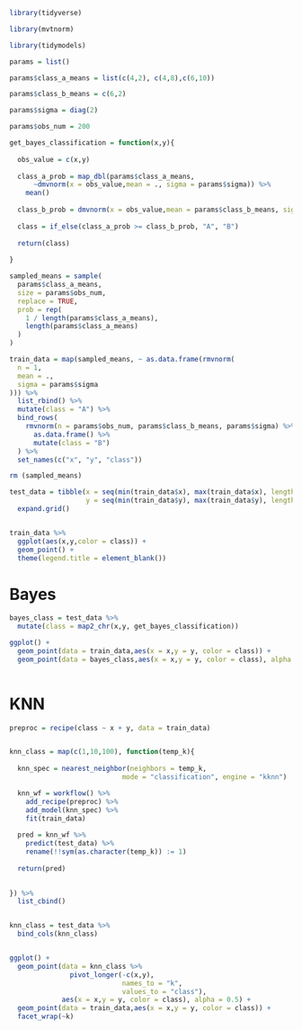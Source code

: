 

```r

library(tidyverse)

library(mvtnorm)

library(tidymodels)

```


```r

params = list()

params$class_a_means = list(c(4,2), c(4,8),c(6,10))

params$class_b_means = c(6,2)

params$sigma = diag(2)

params$obs_num = 200

```

```r

get_bayes_classification = function(x,y){
  
  obs_value = c(x,y)
  
  class_a_prob = map_dbl(params$class_a_means,
      ~dmvnorm(x = obs_value,mean = ., sigma = params$sigma)) %>% 
    mean()
  
  class_b_prob = dmvnorm(x = obs_value,mean = params$class_b_means, sigma = params$sigma)
  
  class = if_else(class_a_prob >= class_b_prob, "A", "B")
  
  return(class)
  
}

```

```r

sampled_means = sample(
  params$class_a_means,
  size = params$obs_num,
  replace = TRUE,
  prob = rep(
    1 / length(params$class_a_means),
    length(params$class_a_means)
  )
)

train_data = map(sampled_means, ~ as.data.frame(rmvnorm(
  n = 1,
  mean = .,
  sigma = params$sigma
))) %>%
  list_rbind() %>%
  mutate(class = "A") %>%
  bind_rows(
    rmvnorm(n = params$obs_num, params$class_b_means, params$sigma) %>%
      as.data.frame() %>%
      mutate(class = "B")
  ) %>%
  set_names(c("x", "y", "class"))

rm (sampled_means)

test_data = tibble(x = seq(min(train_data$x), max(train_data$x), length.out = 50),
                   y = seq(min(train_data$y), max(train_data$y), length.out = 50)) %>% 
  expand.grid()



```

```r

train_data %>% 
  ggplot(aes(x,y,color = class)) + 
  geom_point() + 
  theme(legend.title = element_blank())

```


# Bayes

```r

bayes_class = test_data %>% 
  mutate(class = map2_chr(x,y, get_bayes_classification))

```

```r

ggplot() + 
  geom_point(data = train_data,aes(x = x,y = y, color = class)) +
  geom_point(data = bayes_class,aes(x = x,y = y, color = class), alpha = 0.5)
  

```

# KNN

```r

preproc = recipe(class ~ x + y, data = train_data) 


knn_class = map(c(1,10,100), function(temp_k){
  
  knn_spec = nearest_neighbor(neighbors = temp_k,
                            mode = "classification", engine = "kknn")

  knn_wf = workflow() %>%
    add_recipe(preproc) %>% 
    add_model(knn_spec) %>% 
    fit(train_data)
  
  pred = knn_wf %>% 
    predict(test_data) %>% 
    rename(!!sym(as.character(temp_k)) := 1)
  
  return(pred)

  
}) %>% 
  list_cbind()


knn_class = test_data %>% 
  bind_cols(knn_class)



```

```r

ggplot() + 
  geom_point(data = knn_class %>% 
               pivot_longer(-c(x,y),
                            names_to = "k",
                            values_to = "class"),
             aes(x = x,y = y, color = class), alpha = 0.5) + 
  geom_point(data = train_data,aes(x = x,y = y, color = class)) +
  facet_wrap(~k)
```

